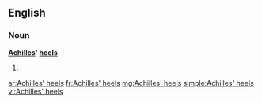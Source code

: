==English==

===Noun===
'''[[Achilles]]' [[heel]]s'''

# {{alternative plural of|[[Achilles' heel]]|[[Achilles heels]]}}

[[ar:Achilles' heels]]
[[fr:Achilles' heels]]
[[mg:Achilles' heels]]
[[simple:Achilles' heels]]
[[vi:Achilles' heels]]